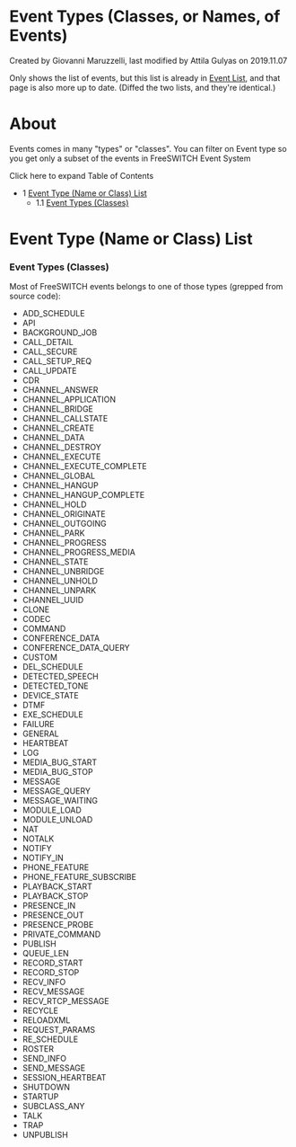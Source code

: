 
# Event Types (Classes, or Names, of Events) 

 Created by  Giovanni Maruzzelli, last modified by  Attila Gulyas on 2019.11.07

Only shows the list of events, but this list is already in [Event List](./Introduction/Event-System/Event-List_7143557.mdx#nat), and that page is also more up to date. (Diffed the two lists, and they're identical.)

# About

Events comes in many "types" or "classes". You can filter on Event type so you get only a subset of the events in FreeSWITCH Event System

Click here to expand Table of Contents

* 1 [Event Type (Name or Class) List](#event-type-name-or-class-list)  
   * 1.1 [Event Types (Classes)](#-freeswitch--event-types-classes-or-names-of-events-)

# Event Type (Name or Class) List

### Event Types (Classes)

Most of FreeSWITCH events belongs to one of those types (grepped from source code):

* ADD\_SCHEDULE
* API
* BACKGROUND\_JOB
* CALL\_DETAIL
* CALL\_SECURE
* CALL\_SETUP\_REQ
* CALL\_UPDATE
* CDR
* CHANNEL\_ANSWER
* CHANNEL\_APPLICATION
* CHANNEL\_BRIDGE
* CHANNEL\_CALLSTATE
* CHANNEL\_CREATE
* CHANNEL\_DATA
* CHANNEL\_DESTROY
* CHANNEL\_EXECUTE
* CHANNEL\_EXECUTE\_COMPLETE
* CHANNEL\_GLOBAL
* CHANNEL\_HANGUP
* CHANNEL\_HANGUP\_COMPLETE
* CHANNEL\_HOLD
* CHANNEL\_ORIGINATE
* CHANNEL\_OUTGOING
* CHANNEL\_PARK
* CHANNEL\_PROGRESS
* CHANNEL\_PROGRESS\_MEDIA
* CHANNEL\_STATE
* CHANNEL\_UNBRIDGE
* CHANNEL\_UNHOLD
* CHANNEL\_UNPARK
* CHANNEL\_UUID
* CLONE
* CODEC
* COMMAND
* CONFERENCE\_DATA
* CONFERENCE\_DATA\_QUERY
* CUSTOM
* DEL\_SCHEDULE
* DETECTED\_SPEECH
* DETECTED\_TONE
* DEVICE\_STATE
* DTMF
* EXE\_SCHEDULE
* FAILURE
* GENERAL
* HEARTBEAT
* LOG
* MEDIA\_BUG\_START
* MEDIA\_BUG\_STOP
* MESSAGE
* MESSAGE\_QUERY
* MESSAGE\_WAITING
* MODULE\_LOAD
* MODULE\_UNLOAD
* NAT
* NOTALK
* NOTIFY
* NOTIFY\_IN
* PHONE\_FEATURE
* PHONE\_FEATURE\_SUBSCRIBE
* PLAYBACK\_START
* PLAYBACK\_STOP
* PRESENCE\_IN
* PRESENCE\_OUT
* PRESENCE\_PROBE
* PRIVATE\_COMMAND
* PUBLISH
* QUEUE\_LEN
* RECORD\_START
* RECORD\_STOP
* RECV\_INFO
* RECV\_MESSAGE
* RECV\_RTCP\_MESSAGE
* RECYCLE
* RELOADXML
* REQUEST\_PARAMS
* RE\_SCHEDULE
* ROSTER
* SEND\_INFO
* SEND\_MESSAGE
* SESSION\_HEARTBEAT
* SHUTDOWN
* STARTUP
* SUBCLASS\_ANY
* TALK
* TRAP
* UNPUBLISH


